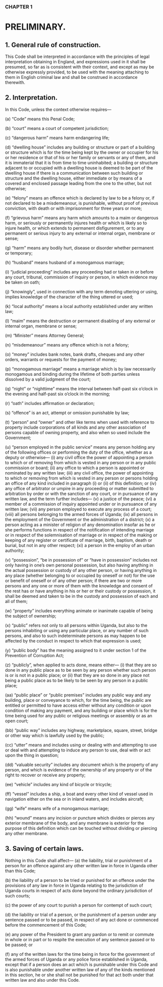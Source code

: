 ### CHAPTER 1

# PRELIMINARY.

## 1. General rule of construction.
This Code shall be interpreted in accordance with the principles of legal
interpretation obtaining in England, and expressions used in it shall be
presumed, so far as is consistent with their context, and except as may be
otherwise expressly provided, to be used with the meaning attaching to them
in English criminal law and shall be construed in accordance therewith.

## 2. Interpretation.
In this Code, unless the context otherwise requires—

(a) “Code” means this Penal Code;

(b) “court” means a court of competent jurisdiction;

(c) “dangerous harm” means harm endangering life;

(d) “dwelling house” includes any building or structure or part of a
building or structure which is for the time being kept by the
owner or occupier for his or her residence or that of his or her
family or servants or any of them, and it is immaterial that it is
from time to time uninhabited; a building or structure adjacent to
or occupied with a dwelling house is deemed to be part of the
dwelling house if there is a communication between such
building or structure and the dwelling house, either immediate or
by means of a covered and enclosed passage leading from the one
to the other, but not otherwise;

(e) “felony” means an offence which is declared by law to be a
felony or, if not declared to be a misdemeanour, is punishable,
without proof of previous conviction, with death or with
imprisonment for three years or more;

(f) “grievous harm” means any harm which amounts to a maim or
dangerous harm, or seriously or permanently injures health or
which is likely so to injure health, or which extends to permanent
disfigurement, or to any permanent or serious injury to any
external or internal organ, membrane or sense;

(g) “harm” means any bodily hurt, disease or disorder whether
permanent or temporary;

(h) “husband” means husband of a monogamous marriage;

(i) “judicial proceeding” includes any proceeding had or taken in or
before any court, tribunal, commission of inquiry or person, in
which evidence may be taken on oath;

(j) “knowingly”, used in connection with any term denoting uttering
or using, implies knowledge of the character of the thing uttered
or used;

(k) “local authority” means a local authority established under any
written law;

(l) “maim” means the destruction or permanent disabling of any
external or internal organ, membrane or sense;

(m) “Minister” means Attorney General;

(n) “misdemeanour” means any offence which is not a felony;

(o) “money” includes bank notes, bank drafts, cheques and any other
orders, warrants or requests for the payment of money;

(p) “monogamous marriage” means a marriage which is by law
necessarily monogamous and binding during the lifetime of both
parties unless dissolved by a valid judgment of the court;

(q) “night” or “nighttime” means the interval between half-past six
o’clock in the evening and half-past six o’clock in the morning;

(r) “oath” includes affirmation or declaration;

(s) “offence” is an act, attempt or omission punishable by law;

(t) “person” and “owner” and other like terms when used with
reference to property include corporations of all kinds and any
other association of persons capable of owning property, and also
when so used include the Government;

(u) “person employed in the public service” means any person
holding any of the following offices or performing the duty of the
office, whether as a deputy or otherwise—
(i) any civil office the power of appointing a person to which
or of removing from which is vested in any person or in any
public commission or board; 
(ii) any office to which a person is appointed or nominated by
any written law; 
(iii) any civil office, the power of appointing to which or
removing from which is vested in any person or persons
holding an office of any kind included in paragraph (i) or
(ii) of this definition; or
(iv) any office of arbitrator or umpire in any proceeding or
matter submitted to arbitration by order or with the sanction
of any court, or in pursuance of any written law,
and the term further includes—
(v) a justice of the peace;
(vi) a member of a commission of inquiry appointed under or in
pursuance of any written law;
(vii) any person employed to execute any process of a court;
(viii) all persons belonging to the armed forces of Uganda;
(ix) all persons in the employment of the Government or the
administration of a district;
(x) a person acting as a minister of religion of any
denomination insofar as he or she performs functions in
respect of the notification of intending marriage or in
respect of the solemnisation of marriage or in respect of the
making or keeping of any register or certificate of marriage,
birth, baptism, death or burial, but not in any other respect;
(xi) a person in the employ of an urban authority;

(v) “possession”, “be in possession of” or “have in possession”
includes not only having in one’s own personal possession, but
also having anything in the actual possession or custody of any
other person, or having anything in any place (whether belonging
to or occupied by oneself or not) for the use or benefit of oneself
or of any other person; if there are two or more persons and any
one or more of them with the knowledge and consent of the rest
has or have anything in his or her or their custody or possession,
it shall be deemed and taken to be in the custody and possession
of each and all of them;

(w) “property” includes everything animate or inanimate capable of
being the subject of ownership;

(x) “public” refers not only to all persons within Uganda, but also to
the persons inhabiting or using any particular place, or any
number of such persons, and also to such indeterminate persons
as may happen to be affected by the conduct in respect to which
that expression is used;

(y) “public body” has the meaning assigned to it under section 1 of
the Prevention of Corruption Act;

(z) “publicly”, when applied to acts done, means either—
(i) that they are so done in any public place as to be seen by
any person whether such person is or is not in a public
place; or
(ii) that they are so done in any place not being a public place
as to be likely to be seen by any person in a public place;

(aa) “public place” or “public premises” includes any public way and
any building, place or conveyance to which, for the time being,
the public are entitled or permitted to have access either without
any condition or upon condition of making any payment, and any
building or place which is for the time being used for any public
or religious meetings or assembly or as an open court;

(bb) “public way” includes any highway, marketplace, square, street,
bridge or other way which is lawfully used by the public;

(cc) “utter” means and includes using or dealing with and attempting
to use or deal with and attempting to induce any person to use,
deal with or act upon the thing in question;

(dd) “valuable security” includes any document which is the property
of any person, and which is evidence of the ownership of any
property or of the right to recover or receive any property;

(ee) “vehicle” includes any kind of bicycle or tricycle;

(ff) “vessel” includes a ship, a boat and every other kind of vessel
used in navigation either on the sea or in inland waters, and
includes aircraft;

(gg) “wife” means wife of a monogamous marriage;

(hh) “wound” means any incision or puncture which divides or pierces
any exterior membrane of the body, and any membrane is
exterior for the purpose of this definition which can be touched
without dividing or piercing any other membrane.

## 3. Saving of certain laws.
Nothing in this Code shall affect—
(a) the liability, trial or punishment of a person for an offence against
any other written law in force in Uganda other than this Code; 

(b) the liability of a person to be tried or punished for an offence
under the provisions of any law in force in Uganda relating to the
jurisdiction of Uganda courts in respect of acts done beyond the
ordinary jurisdiction of such courts; 

(c) the power of any court to punish a person for contempt of such
court; 

(d) the liability or trial of a person, or the punishment of a person
under any sentence passed or to be passed, in respect of any act
done or commenced before the commencement of this Code;

(e) any power of the President to grant any pardon or to remit or
commute in whole or in part or to respite the execution of any
sentence passed or to be passed; or

(f) any of the written laws for the time being in force for the
government of the armed forces of Uganda or any police force
established in Uganda, 
except that if a person does an act which is punishable under this Code and
is also punishable under another written law of any of the kinds mentioned
in this section, he or she shall not be punished for that act both under that
written law and also under this Code.